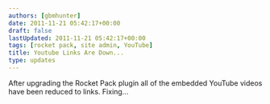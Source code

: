 ```yaml
---
authors: [gbmhunter]
date: 2011-11-21 05:42:17+00:00
draft: false
lastUpdated: 2011-11-21 05:42:17+00:00
tags: [rocket pack, site admin, YouTube]
title: Youtube Links Are Down...
type: updates
---
```


After upgrading the Rocket Pack plugin all of the embedded YouTube videos have been reduced to links. Fixing...
